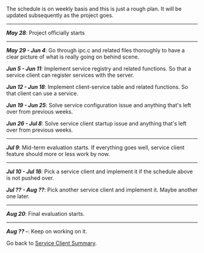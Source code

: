 The schedule is on weekly basis and this is just a rough plan.  It will be updated subsequently as the project goes.


----
'''''May 28''''': Project officially starts
----


'''''May 29 - Jun 4''''': Go through ipc.c and related files thoroughly to have a clear picture of what is really going on behind scene.

'''''Jun 5 - Jun 11''''': Implement service registry and related functions.  So that a service client can register services with the server.

'''''Jun 12 - Jun 18''''': Implement client-service table and related functions.  So that client can use a service.

'''''Jun 19 - Jun 25''''': Solve service configuration issue and anything that's left over from previous weeks.

'''''Jun 26 - Jul 8''''': Solve service client startup issue and anything that's left over from previous weeks.


----
'''''Jul 9''''': Mid-term evaluation starts.  If everything goes well, service client feature should more or less work by now.
----


'''''Jul 10 - Jul 16''''': Pick a service client and implement it if the schedule above is not pushed over.

'''''Jul ?? - Aug ??''''': Pick another service client and implement it.  Maybe another one later.


----
'''''Aug 20''''': Final evaluation starts.
----


'''''Aug ?? - ''''': Keep on working on it.


Go back to [[Summer of Code 2007/Service Clients|Service Client Summary]].
